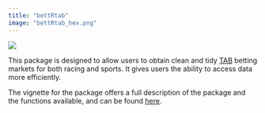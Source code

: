 ```yaml
---
title: "bettRtab"
image: "bettRtab_hex.png"
---
```


![](bettRtab_hex.png)

This package is designed to allow users to obtain clean and tidy [TAB](https://www.tab.com.au/) betting markets for both racing and sports. It gives users the ability to access data more efficiently.

The vignette for the package offers a full description of the package and the functions available, and can be found [here](https://jaseziv.github.io/bettRtab/).